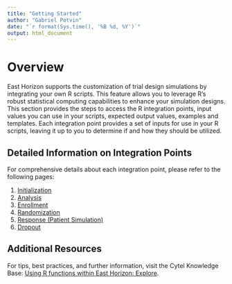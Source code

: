 ```yaml
---
title: "Getting Started"
author: "Gabriel Potvin"
date: "`r format(Sys.time(), '%B %d, %Y')`"
output: html_document
---
```


# Overview

East Horizon supports the customization of trial design simulations by integrating your own R scripts. This feature allows you to leverage R's robust statistical computing capabilities to enhance your simulation designs. This section provides the steps to access the R integration points, input values you can use in your scripts, expected output values, examples and templates. Each integration point provides a set of inputs for use in your R scripts, leaving it up to you to determine if and how they should be utilized.

## Detailed Information on Integration Points

For comprehensive details about each integration point, please refer to the following pages:

1. [Initialization](IntegrationPointInitialization.html)
2. [Analysis](IntegrationPointAnalysis.html)
3. [Enrollment](IntegrationPointEnrollment.html)
4. [Randomization](IntegrationPointRandomization.html)
5. [Response (Patient Simulation)](IntegrationPointResponse.html)
6. [Dropout](IntegrationPointDropout.html)

## Additional Resources

For tips, best practices, and further information, visit the Cytel Knowledge Base: [Using R functions within East Horizon: Explore](https://knowledge.cytel.com/r-connection).

